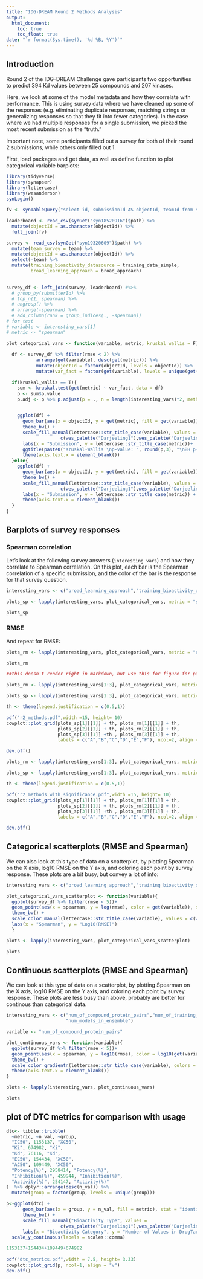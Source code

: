 ```yaml
---
title: "IDG-DREAM Round 2 Methods Analysis"
output:
  html_document:
    toc: true
    toc_float: true
date: "`r format(Sys.time(), '%d %B, %Y')`"
---
```


## Introduction 

Round 2 of the IDG-DREAM Challenge gave participants two opportunities to predict 394 Kd values between 25 compounds and 207 kinases. 

Here, we look at some of the model metadata and how they correlate with performance. This is using survey data where we have cleaned up some of the responses (e.g. eliminating duplicate responses, matching strings or generalizing responses so that they fit into fewer categories). In the case where we had multiple responses for a single submission, we picked the most recent submission as the "truth." 

Important note, some participants filled out a survey for both of their round 2 submissions, while others only filled out 1.

First, load packages and get data, as well as define function to plot categorical variable barplots:


```r
library(tidyverse)
library(synapser)
library(lettercase)
library(wesanderson)
synLogin()

fv <- synTableQuery("select id, submissionId AS objectId, teamId from syn18513076")$asDataFrame() 

leaderboard <- read_csv(synGet("syn18520916")$path) %>% 
  mutate(objectId = as.character(objectId)) %>% 
  full_join(fv)

survey <- read_csv(synGet("syn19320609")$path) %>% 
  mutate(team_survey = team) %>% 
  mutate(objectId = as.character(objectId)) %>% 
  select(-team) %>% 
  mutate(training_bioactivity_datasource = training_data_simple,
         broad_learning_approach = broad_approach)
  

survey_df <- left_join(survey, leaderboard) #%>% 
  # group_by(submitterId) %>%
  # top_n(1, spearman) %>%
  # ungroup() %>%
  # arrange(-spearman) %>%
  # add_column(rank = group_indices(., -spearman))
# for test
# variable <- interesting_vars[1]
# metric <- "spearman"

plot_categorical_vars <- function(variable, metric, kruskal_wallis = F){
  
  df <- survey_df %>% filter(rmse < 2) %>% 
           arrange(get(variable), desc(get(metric))) %>% 
           mutate(objectId = factor(objectId, levels = objectId)) %>% 
           mutate(var_fact = factor(get(variable), levels = unique(get(variable))))

  if(kruskal_wallis == T){
    sum <- kruskal.test(get(metric) ~ var_fact, data = df) 
    p <- sum$p.value
    p.adj <- p %>% p.adjust(p = ., n = length(interesting_vars)*2, method = "BH") %>% round(3) #2 metrics being tested, so mulitply by 2 since function is run once per metric

  
    ggplot(df) + 
      geom_bar(aes(x = objectId, y = get(metric), fill = get(variable)), stat = "identity") +
      theme_bw() +
      scale_fill_manual(lettercase::str_title_case(variable), values =
                    c(wes_palette("Darjeeling1"),wes_palette("Darjeeling2"),wes_palette("IsleofDogs1"))) +
      labs(x = "Submission", y = lettercase::str_title_case(metric))+
      ggtitle(paste0("Kruskal-Wallis \np-value: ", round(p,3), "\nBH p-value: ", p.adj)) +
      theme(axis.text.x = element_blank())
  }else{
    ggplot(df) + 
      geom_bar(aes(x = objectId, y = get(metric), fill = get(variable)), stat = "identity") +
      theme_bw() +
      scale_fill_manual(lettercase::str_title_case(variable), values =
                    c(wes_palette("Darjeeling1"),wes_palette("Darjeeling2"),wes_palette("IsleofDogs1"))) +
      labs(x = "Submission", y = lettercase::str_title_case(metric)) +
      theme(axis.text.x = element_blank())
  }
}
```

## Barplots of survey responses

### Spearman correlation 

Let's look at the following survey answers (`interesting vars`) and how they correlate to Spearman correlation. On this plot, each bar is the Spearman correlation of a specific submission, and the color of the bar is the response for that survey question. 

```r

interesting_vars <- c("broad_learning_approach","training_bioactivity_datasource","multidose_bioactivity_types",     "singledose_bioactivity_types","training_strategy","protein_descriptor_types","ATP_binding_pockets", "chemical_fingerprint_types","compound_structural_information","ensemble","optimize_for_R2_metrics", "round1b_helpful" )

plots_sp <- lapply(interesting_vars, plot_categorical_vars, metric = "spearman", kruskal_wallis = F)

plots_sp

```


### RMSE

And repeat for RMSE:

```r
plots_rm <- lapply(interesting_vars, plot_categorical_vars, metric = "rmse", kruskal_wallis = F)

plots_rm
```


```r
##this doesn't render right in markdown, but use this for figure for paper. 

plots_rm <- lapply(interesting_vars[1:3], plot_categorical_vars, metric = "rmse")

plots_sp <- lapply(interesting_vars[1:3], plot_categorical_vars, metric = "spearman")

th <- theme(legend.justification = c(0.5,1))

pdf("r2_methods.pdf",width =15, height= 10)
cowplot::plot_grid(plots_sp[1][[1]] + th, plots_rm[1][[1]] + th,
                   plots_sp[2][[1]] + th, plots_rm[2][[1]] + th,
                   plots_sp[3][[1]] +th , plots_rm[3][[1]] + th, 
                   labels = c("A","B","C","D","E","F"), ncol=2, align = "v")

dev.off()

plots_rm <- lapply(interesting_vars[1:3], plot_categorical_vars, metric = "rmse", kruskal_wallis = T)

plots_sp <- lapply(interesting_vars[1:3], plot_categorical_vars, metric = "spearman", kruskal_wallis = T)

th <- theme(legend.justification = c(0.5,1))

pdf("r2_methods_with_significance.pdf",width =15, height= 10)
cowplot::plot_grid(plots_sp[1][[1]] + th, plots_rm[1][[1]] + th,
                   plots_sp[2][[1]] + th, plots_rm[2][[1]] + th,
                   plots_sp[3][[1]] +th , plots_rm[3][[1]] + th, 
                   labels = c("A","B","C","D","E","F"), ncol=2, align = "v")

dev.off()
```
## Categorical scatterplots (RMSE and Spearman)

We can also look at this type of data on a scatterplot, by plotting Spearman on the X axis, log10 RMSE on the Y axis, and coloring each point by survey response. These plots are a bit busy, but convey a lot of info: 


```r
interesting_vars <- c("broad_learning_approach","training_bioactivity_datasource","multidose_bioactivity_types",     "singledose_bioactivity_types","training_strategy","protein_descriptor_types","ATP_binding_pockets", "chemical_fingerprint_types","compound_structural_information","ensemble","optimize_for_R2_metrics" )

plot_categorical_vars_scatterplot <- function(variable){
  ggplot(survey_df %>% filter(rmse < 5))+ 
  geom_point(aes(x = spearman, y = log(rmse), color = get(variable)), stat = "identity") +
  theme_bw() +
  scale_color_manual(lettercase::str_title_case(variable), values = c(wes_palette("Darjeeling1"),wes_palette("Darjeeling2"),wes_palette("IsleofDogs1"))) +
  labs(x = "Spearman", y = "Log10(RMSE)")
  }

plots <- lapply(interesting_vars, plot_categorical_vars_scatterplot)

plots
```


## Continuous scatterplots (RMSE and Spearman)

We can look at this type of data on a scatterplot, by plotting Spearman on the X axis, log10 RMSE on the Y axis, and coloring each point by survey response. These plots are less busy than above, probably are better for continous than categorical data. 


```r
interesting_vars <- c("num_of_compound_protein_pairs","num_of_training_compounds","num_of_training_proteins",
                      "num_models_in_ensemble")               

variable <- "num_of_compound_protein_pairs"

plot_continuous_vars <- function(variable){
  ggplot(survey_df %>% filter(rmse < 5))+ 
  geom_point(aes(x = spearman, y = log10(rmse), color = log10(get(variable)))) +
  theme_bw() +
  scale_color_gradientn(lettercase::str_title_case(variable), colors = wes_palette("Zissou1", 100, type = "continuous")) +
  theme(axis.text.x = element_blank())
}

plots <- lapply(interesting_vars, plot_continuous_vars)

plots
```

## plot of DTC metrics for comparison with usage 

```r
dtc<- tibble::tribble(
  ~metric, ~n_val, ~group,
  "IC50", 1153137, "XC50",
  "Ki", 674982, "Ki",
  "Kd", 76116, "Kd",
  "EC50", 154434, "XC50",
  "AC50", 109449, "XC50", 
  "Potency(%)", 2958414, "Potency(%)",
  "Inhibition(%)", 459944, "Inhibition(%)",
  "Activity(%)", 254147, "Activity(%)"
)  %>% dplyr::arrange(desc(n_val)) %>% 
  mutate(group = factor(group, levels = unique(group)))

p<-ggplot(dtc) + 
      geom_bar(aes(x = group, y = n_val, fill = metric), stat = "identity", position = "stack") +
      theme_bw() +
      scale_fill_manual("Bioactivity Type", values =
                    c(wes_palette("Darjeeling1"),wes_palette("Darjeeling2"),wes_palette("IsleofDogs1"))) +
      labs(x = "Bioactivity Category", y = "Number of Values in DrugTargetCommons") +
  scale_y_continuous(labels = scales::comma)

1153137+154434+109449+674982
  
pdf("dtc_metrics.pdf",width = 7.5, height= 3.33)
cowplot::plot_grid(p, ncol=1, align = "v")
dev.off()
```

